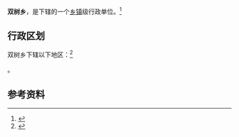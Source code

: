 {{中国乡级行政区|21/14/03/201/000}}

'''双树乡'''，是{{PRC admin/fullname|21/14/03/201/000|3}}下辖的一个[[乡镇|乡镇]]级行政单位。<ref>{{PRC admin/ref sgc|{{PRC admin/parent|21/14/03/201/000}}}}</ref>

== 行政区划 ==

双树乡下辖以下地区：<ref>{{PRC admin/ref sgc|21/14/03/201/000}}</ref>

{{PRC admin/children|21/14/03/201/000}}。

== 参考资料 ==

{{reflist}}

{{行政区划小作品}}
{{PRC admin/navcat|21/14/03/201/000}}